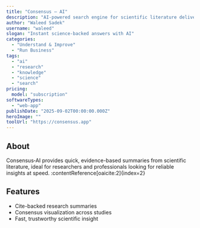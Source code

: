 ```yaml
---
title: "Consensus – AI"
description: "AI‑powered search engine for scientific literature delivering evidence‑backed answers rapidly."
author: "Waleed Sadek"
username: "waleed"
slogan: "Instant science‑backed answers with AI"
categories:
  - "Understand & Improve"
  - "Run Business"
tags:
  - "ai"
  - "research"
  - "knowledge"
  - "science"
  - "search"
pricing:
  model: "subscription"
softwareTypes:
  - "web-app"
publishDate: "2025-09-02T00:00:00.000Z"
heroImage: ""
toolUrl: "https://consensus.app"
---
```


## About
Consensus‑AI provides quick, evidence-based summaries from scientific literature, ideal for researchers and professionals looking for reliable insights at speed. :contentReference[oaicite:2]{index=2}

## Features
- Cite-backed research summaries  
- Consensus visualization across studies  
- Fast, trustworthy scientific insight
